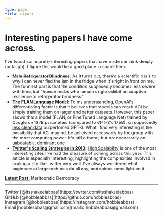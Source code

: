 ```yaml
---
type: page
title: Papers
---
```


# Interesting papers I have come across.

I've found some pretty interesting papers that have made me think deeply (or laugh). I figure this would be a good place to share them.


- [**Male Refrigerator Blindness**](https://www.ncbi.nlm.nih.gov/pmc/articles/PMC1316179/): As it turns out, there's a scientific basis to why I can never find the jam in the fridge when it's right in front on me. The funniest part is that the condition supposedly becomes less severe with time, but "human males who remain single exhibit an adaptive resilience to refrigerator blindness."
- [**The FLAN Language Model**](https://arxiv.org/pdf/2109.01652.pdf): To my understanding, OpenAI's differentiating factor is that it believes that models can reach AGI by simply training them on larger and better datasets. However, this paper shows that a model (FLAN, or Fine Tuned Language Net) trained by Google on 137B parameters (compared to GPT-3's 175B), on supposedly [less clean data](https://venturebeat.com/2021/09/07/large-language-models-arent-always-more-complex/) outperfomed GPT-3. What I find very interesting is the possibility that AGI may not be acheived necessarily by the group with the most computing power. It's still a factor, but not necessarily an unbeatable, dominant one. 
- [**Twitter's Scaling Strategies in 2013**](http://highscalability.com/blog/2013/7/8/the-architecture-twitter-uses-to-deal-with-150m-active-users.html): [High Scalability](http://highscalability.com) is one of the most interesting sites I've had the pleasure of coming across this year. This article is especially interesting, highlighting the complexities involved in scaling a site like Twitter very well. I've always wondered what engineers at large tech co's do all day, and shines some light on it.

[**Latest Post:**](/posts/meritocratic-democracy) Meritocratic Democracy 

---

<div>
  Twitter [@itsshakeelabbas](https://twitter.com/itsshakeelabbas)
  <br />
  GitHub [@hobbleabbas](https://github.com/hobbleabbas)
  <br />
  Instagram [@hobbleabbas](https://instagram.com/hobbleabbas)
  <br />
  Email [hobbleabbas@gmail.com](mailto:hobbleabbas@gmail.com)
</div>
